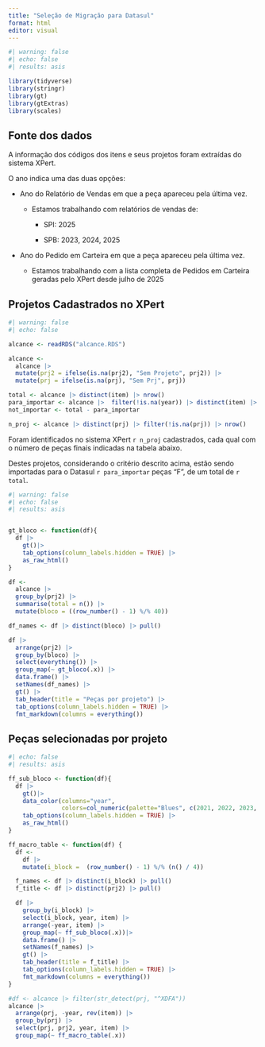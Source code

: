 ```yaml
---
title: "Seleção de Migração para Datasul"
format: html
editor: visual
---
```


```r
#| warning: false
#| echo: false
#| results: asis

library(tidyverse)
library(stringr)
library(gt)
library(gtExtras)
library(scales)

```

## Fonte dos dados

A informação dos códigos dos itens e seus projetos foram extraídas do sistema XPert.

O ano indica uma das duas opções:

-   Ano do Relatório de Vendas em que a peça apareceu pela última vez.

    -   Estamos trabalhando com relatórios de vendas de:

        -   SPI: 2025

        -   SPB: 2023, 2024, 2025

-   Ano do Pedido em Carteira em que a peça apareceu pela última vez.

    -   Estamos trabalhando com a lista completa de Pedidos em Carteira geradas pelo XPert desde julho de 2025

## Projetos Cadastrados no XPert

```r
#| warning: false
#| echo: false

alcance <- readRDS("alcance.RDS")

alcance <- 
  alcance |> 
  mutate(prj2 = ifelse(is.na(prj2), "Sem Projeto", prj2)) |> 
  mutate(prj = ifelse(is.na(prj), "Sem Prj", prj))

total <- alcance |> distinct(item) |> nrow()
para_importar <- alcance |>  filter(!is.na(year)) |> distinct(item) |> nrow()
not_importar <- total - para_importar

n_proj <- alcance |> distinct(prj) |> filter(!is.na(prj)) |> nrow()


```

Foram identificados no sistema XPert `r n_proj` cadastrados, cada qual com o número de peças finais indicadas na tabela abaixo.

Destes projetos, considerando o critério descrito acima, estão sendo importadas para o Datasul `r para_importar` peças "F", de um total de `r total`.

```r
#| warning: false
#| echo: false
#| results: asis


gt_bloco <- function(df){
  df |>
    gt()|>
    tab_options(column_labels.hidden = TRUE) |>
    as_raw_html()
}

df <- 
  alcance |> 
  group_by(prj2) |> 
  summarise(total = n()) |> 
  mutate(bloco = ((row_number() - 1) %/% 40))

df_names <- df |> distinct(bloco) |> pull()

df |>   
  arrange(prj2) |> 
  group_by(bloco) |> 
  select(everything()) |> 
  group_map(~ gt_bloco(.x)) |> 
  data.frame() |> 
  setNames(df_names) |> 
  gt() |> 
  tab_header(title = "Peças por projeto") |>
  tab_options(column_labels.hidden = TRUE) |>
  fmt_markdown(columns = everything())

```

## Peças selecionadas por projeto

```r
#| echo: false 
#| results: asis 

ff_sub_bloco <- function(df){
  df |>
    gt()|>
    data_color(columns="year",
               colors=col_numeric(palette="Blues", c(2021, 2022, 2023, 2024, 2025))) |>  
    tab_options(column_labels.hidden = TRUE) |>
    as_raw_html()
}

ff_macro_table <- function(df) {
  df <-
    df |>
    mutate(i_block =  (row_number() - 1) %/% (n() / 4))

  f_names <- df |> distinct(i_block) |> pull()
  f_title <- df |> distinct(prj2) |> pull()

  df |>
    group_by(i_block) |>
    select(i_block, year, item) |>
    arrange(-year, item) |> 
    group_map(~ ff_sub_bloco(.x))|>
    data.frame() |>
    setNames(f_names) |>
    gt() |>
    tab_header(title = f_title) |>
    tab_options(column_labels.hidden = TRUE) |>
    fmt_markdown(columns = everything())
}

#df <- alcance |> filter(str_detect(prj, "^XDFA"))
alcance |>
  arrange(prj, -year, rev(item)) |>
  group_by(prj) |>
  select(prj, prj2, year, item) |>
  group_map(~ ff_macro_table(.x))

```
